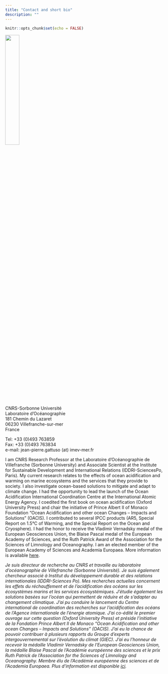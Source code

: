 ```yaml
---
title: "Contact and short bio"
description: ""
---
```


```r
knitr::opts_chunk$set(echo = FALSE)
```

![](images/2019-10_France2_small.JPG){width=30%}

CNRS-Sorbonne Université<br>
Laboratoire d'Océanographie<br>
181 Chemin du Lazaret<br>
06230 Villefranche-sur-mer<br>
France<br>

Tel: +33 (0)493 763859<br>
Fax: +33 (0)493 763834<br>
e-mail: jean-pierre.gattuso (at) imev-mer.fr<br>

I am CNRS Research Professor at the Laboratoire d'Océanographie de Villefranche (Sorbonne University) and Associate Scientist at the Institute for Sustainable Development and International Relations (IDDRI-SciencesPo, Paris). My current research relates to the effects of ocean acidification and warming on marine ecosystems and the services that they provide to society. I also investigate ocean-based solutions to mitigate and adapt to climate change. I had the opportunity to lead the launch of the Ocean Acidification International Coordination Centre at the International Atomic Energy Agency. I coedited the first book on ocean acidification (Oxford University Press) and chair the initiative of Prince Albert II of Monaco Foundation "Ocean Acidification and other ocean Changes – Impacts and Solutions" (OACIS). I contributed to several IPCC products (AR5, Special Report on 1.5°C of Warming, and the Special Report on the Ocean and Cryosphere). I had the honor to receive the Vladimir Vernadsky medal of the European Geosciences Union, the Blaise Pascal medal of the European Academy of Sciences, and the Ruth Patrick Award of the Association for the Sciences of Limnology and Oceanography. I am an elected member of the European Academy of Sciences and Academia Europaea. More information is available [here](cv.html).

_Je suis directeur de recherche au CNRS et travaille au laboratoire d'océanographie de Villefranche (Sorbonne Université). Je suis également chercheur associé à Institut du développement durable et des relations internationales (IDDRI-Sciences Po). Mes recherches actuelles concernent les effets du réchauffement et de l'acidification des océans sur les écosystèmes marins et les services écosystémiques. J'étudie également les solutions basées sur l’océan qui permettent de réduire et de s’adapter au changement climatique. J'ai pu conduire le lancement du Centre international de coordination des recherches sur l'acidification des océans de l’Agence internationale de l’énergie atomique. J'ai co-édité le premier ouvrage sur cette question (Oxford University Press) et préside l’initiative de la Fondation Prince Albert II de Monaco "Ocean Acidification and other ocean Changes – Impacts and Solutions" (OACIS). J'ai eu la chance de pouvoir contribuer à plusieurs rapports du Groupe d’experts intergouvernemental sur l’évolution du climat (GIEC). J'ai eu l'honneur de recevoir la médaille Vladimir Vernadsky de l’European Geosciences Union, la médaille Blaise Pascal de l'Académie européenne des sciences et le prix Ruth Patrick de l’Association for the Sciences of Limnology and Oceanography. Membre élu de l’Académie européenne des sciences et de l’Academia Europaea. Plus d’information est disponible [ici](cv.html)._

